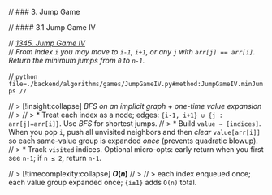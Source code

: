 

// ### 3. Jump Game

// #### 3.1 Jump Game IV


// *[1345. Jump Game IV](https://leetcode.com/problems/jump-game-iv/)*  
// *From index `i` you may move to `i-1`, `i+1`, or any `j` with `arr[j] == arr[i]`. Return the minimum jumps from `0` to `n-1`.*

// ```python file=./backend/algorithms/games/JumpGameIV.py#method:JumpGameIV.minJumps
// ```

// > [!insight:collapse] *BFS on an implicit graph + one-time value expansion*
// >
// > * Treat each index as a node; edges: `{i-1, i+1} ∪ {j : arr[j]=arr[i]}`. Use *BFS* for shortest jumps.
// > * Build `value → [indices]`. When you pop `i`, push all unvisited neighbors and then *clear* `value[arr[i]]` so each same-value group is expanded *once* (prevents quadratic blowup).
// > * Track `visited` indices. Optional micro-opts: early return when you first see `n-1`; if `n ≤ 2`, return `n-1`.

// > [!timecomplexity:collapse] **$O(n)$**
// >
// > each index enqueued once; each value group expanded once; `{i±1}` adds `O(n)` total.




